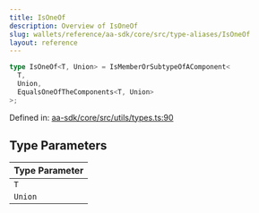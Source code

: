 ```yaml
---
title: IsOneOf
description: Overview of IsOneOf
slug: wallets/reference/aa-sdk/core/src/type-aliases/IsOneOf
layout: reference
---
```


```ts
type IsOneOf<T, Union> = IsMemberOrSubtypeOfAComponent<
  T,
  Union,
  EqualsOneOfTheComponents<T, Union>
>;
```

Defined in: [aa-sdk/core/src/utils/types.ts:90](https://github.com/alchemyplatform/aa-sdk/blob/49e74eee8606f480b200b4612d00d950da8a8742/aa-sdk/core/src/utils/types.ts#L90)

## Type Parameters

| Type Parameter |
| :------------- |
| `T`            |
| `Union`        |
